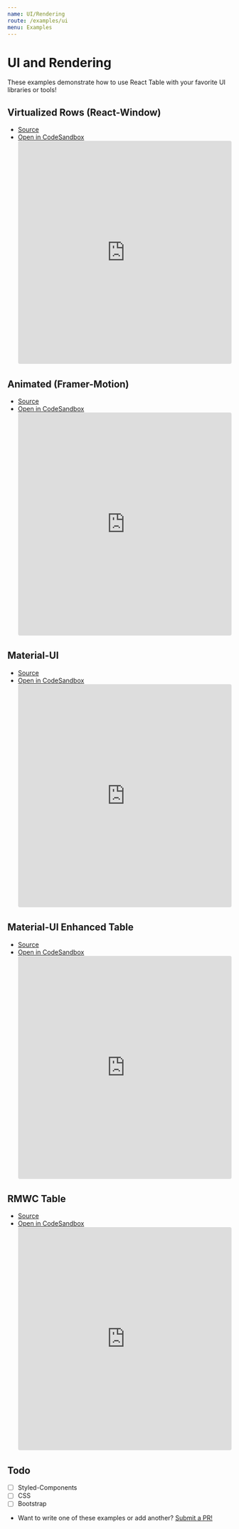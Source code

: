 ```yaml
---
name: UI/Rendering
route: /examples/ui
menu: Examples
---
```


# UI and Rendering

These examples demonstrate how to use React Table with your favorite UI libraries or tools!

## Virtualized Rows (React-Window)

- [Source](https://github.com/tannerlinsley/react-table/tree/master/examples/virtualized-rows)
- [Open in CodeSandbox](https://codesandbox.io/s/github/tannerlinsley/react-table/tree/master/examples/virtualized-rows)
  <iframe
    src="https://codesandbox.io/embed/github/tannerlinsley/react-table/tree/master/examples/virtualized-rows?autoresize=1&fontsize=14&module=%2Fsrc%2FApp.js&theme=dark"
    style="width:100%; height:500px; border:0; border-radius: 4px; overflow:hidden;"
    title="tannerlinsley/react-table: virtualized-rows"
    allow="geolocation; microphone; camera; midi; vr; accelerometer; gyroscope; payment; ambient-light-sensor; encrypted-media; usb"
    sandbox="allow-modals allow-forms allow-popups allow-scripts allow-same-origin"
  ></iframe>

## Animated (Framer-Motion)

- [Source](https://github.com/tannerlinsley/react-table/tree/master/examples/animated-framer-motion)
- [Open in CodeSandbox](https://codesandbox.io/s/github/tannerlinsley/react-table/tree/master/examples/animated-framer-motion)
  <iframe
    src="https://codesandbox.io/embed/github/tannerlinsley/react-table/tree/master/examples/animated-framer-motion?autoresize=1&fontsize=14&module=%2Fsrc%2FApp.js&theme=dark"
    style="width:100%; height:500px; border:0; border-radius: 4px; overflow:hidden;"
    title="tannerlinsley/react-table: animated-framer-motion"
    allow="geolocation; microphone; camera; midi; vr; accelerometer; gyroscope; payment; ambient-light-sensor; encrypted-media; usb"
    sandbox="allow-modals allow-forms allow-popups allow-scripts allow-same-origin"
  ></iframe>

## Material-UI

- [Source](https://github.com/tannerlinsley/react-table/tree/master/examples/material-UI-components)
- [Open in CodeSandbox](https://codesandbox.io/s/github/tannerlinsley/react-table/tree/master/examples/material-UI-components)
  <iframe
    src="https://codesandbox.io/embed/github/tannerlinsley/react-table/tree/master/examples/material-UI-components?autoresize=1&fontsize=14&module=%2Fsrc%2FApp.js&theme=dark"
    style="width:100%; height:500px; border:0; border-radius: 4px; overflow:hidden;"
    title="tannerlinsley/react-table: material-UI-components"
    allow="geolocation; microphone; camera; midi; vr; accelerometer; gyroscope; payment; ambient-light-sensor; encrypted-media; usb"
    sandbox="allow-modals allow-forms allow-popups allow-scripts allow-same-origin"
  ></iframe>

## Material-UI Enhanced Table

- [Source](https://github.com/tannerlinsley/react-table/tree/master/examples/material-UI-enhanced-table)
- [Open in CodeSandbox](https://codesandbox.io/s/github/tannerlinsley/react-table/tree/master/examples/material-UI-enhanced-table)
  <iframe
    src="https://codesandbox.io/embed/github/tannerlinsley/react-table/tree/master/examples/material-UI-enhanced-table?autoresize=1&fontsize=14&module=%2Fsrc%2FApp.js&theme=dark"
    style="width:100%; height:500px; border:0; border-radius: 4px; overflow:hidden;"
    title="tannerlinsley/react-table: material-UI-enhanced-table"
    allow="geolocation; microphone; camera; midi; vr; accelerometer; gyroscope; payment; ambient-light-sensor; encrypted-media; usb"
    sandbox="allow-modals allow-forms allow-popups allow-scripts allow-same-origin"
  ></iframe>

## RMWC Table

- [Source](https://github.com/tannerlinsley/react-table/tree/master/examples/rwmc-components)
- [Open in CodeSandbox](https://codesandbox.io/s/github/tannerlinsley/react-table/tree/master/examples/rwmc-components)
  <iframe
    src="https://codesandbox.io/s/github/tannerlinsley/react-table/tree/master/examples/rwmc-components?autoresize=1&fontsize=14&module=%2Fsrc%2FApp.js&theme=dark"
    style="width:100%; height:500px; border:0; border-radius: 4px; overflow:hidden;"
    title="tannerlinsley/react-table: rwmc-components"
    allow="geolocation; microphone; camera; midi; vr; accelerometer; gyroscope; payment; ambient-light-sensor; encrypted-media; usb"
    sandbox="allow-modals allow-forms allow-popups allow-scripts allow-same-origin"
  ></iframe>

## Todo

- [ ] Styled-Components
- [ ] CSS
- [ ] Bootstrap

* Want to write one of these examples or add another? [Submit a PR!](https://github.com/tannerlinsley/react-table/compare)
